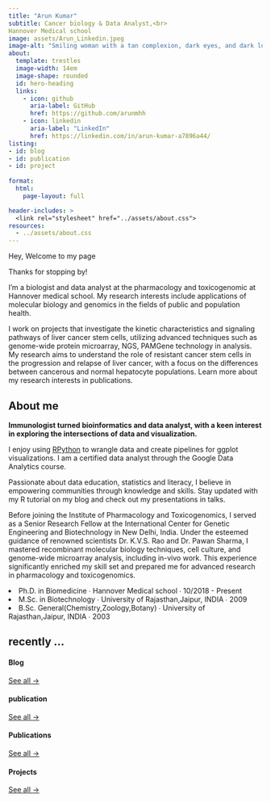 ```yaml
---
title: "Arun Kumar"
subtitle: Cancer biology & Data Analyst,<br>
Hannover Medical school
image: assets/Arun_Linkedin.jpeg
image-alt: "Smiling woman with a tan complexion, dark eyes, and dark long wavy hair styled to one side"
about:
  template: trestles
  image-width: 14em
  image-shape: rounded
  id: hero-heading
  links:
    - icon: github
      aria-label: GitHub
      href: https://github.com/arunmhh
    - icon: linkedin
      aria-label: "LinkedIn"
      href: https://linkedin.com/in/arun-kumar-a7896a44/
listing: 
- id: blog
- id: publication
- id: project
  
format: 
  html: 
    page-layout: full

header-includes: >
  <link rel="stylesheet" href="../assets/about.css">
resources:
  - ../assets/about.css
---
```


::: {#hero-heading}
::: h1
Hey, Welcome to my page
:::

Thanks for stopping by!

I'm a biologist and data analyst at the pharmacology and toxicogenomic at Hannover medical school. My research interests include applications of molecular biology and genomics in the fields of public and population health.

I work on projects that investigate the kinetic characteristics and signaling pathways of liver cancer stem cells, utilizing advanced techniques such as genome-wide protein microarray, NGS, PAMGene technology in analysis. My research aims to understand the role of resistant cancer stem cells in the progression and relapse of liver cancer, with a focus on the differences between cancerous and normal hepatocyte populations. Learn more about my research interests in publications.


:::

## About me

::: grid
::: {#about-me-1 .g-col-6}
**Immunologist turned bioinformatics and data analyst, with a keen interest in exploring the intersections of data and visualization.**


I enjoy using [R](https://www.r-project.org/about.html)[Python](https://www.python.org/) to wrangle data and create pipelines for ggplot visualizations. I am a certified data analyst through the Google Data Analytics course.

Passionate about data education, statistics and literacy, I believe in empowering communities through knowledge and skills. Stay updated with my R tutorial on my blog and check out my presentations in talks.

:::

::: {#about-me-2 .g-col-6}
Before joining the Institute of Pharmacology and Toxicogenomics, I served as a Senior Research Fellow at the International Center for Genetic Engineering and Biotechnology in New Delhi, India. Under the esteemed guidance of renowned scientists Dr. K.V.S. Rao and Dr. Pawan Sharma, I mastered recombinant molecular biology techniques, cell culture, and genome-wide microarray analysis, including in-vivo work. This experience significantly enriched my skill set and prepared me for advanced research in pharmacology and toxicogenomics.


<li><i class="fa-solid fa-graduation-cap"></i>Ph.D. in Biomedicine ∙ Hannover Medical school ∙ 10/2018 - Present</li>

<li><i class="fa-solid fa-graduation-cap"></i>M.Sc. in Biotechnology ∙ University of Rajasthan,Jaipur, INDIA ∙ 2009</li>

<li><i class="fa-solid fa-graduation-cap"></i>B.Sc. General(Chemistry,Zoology,Botany) ∙ University of Rajasthan,Jaipur, INDIA ∙ 2003</li>

</ul>
:::
:::

<!-- end grid -->

## recently ...

::: grid
::: g-col-3
#### Blog

::: {#blog}
:::

[See all →](../blog){.about-links .subtitle}
:::

::: g-col-3
#### publication

::: {#publication}
:::

[See all →](../publication){.about-links .subtitle}
:::

::: g-col-3
#### Publications

::: {#publication}
:::

[See all →](../publication){.about-links .subtitle}
:::

::: g-col-3
#### Projects

::: {#project}
:::

[See all →](../project){.about-links .subtitle}
:::
:::

